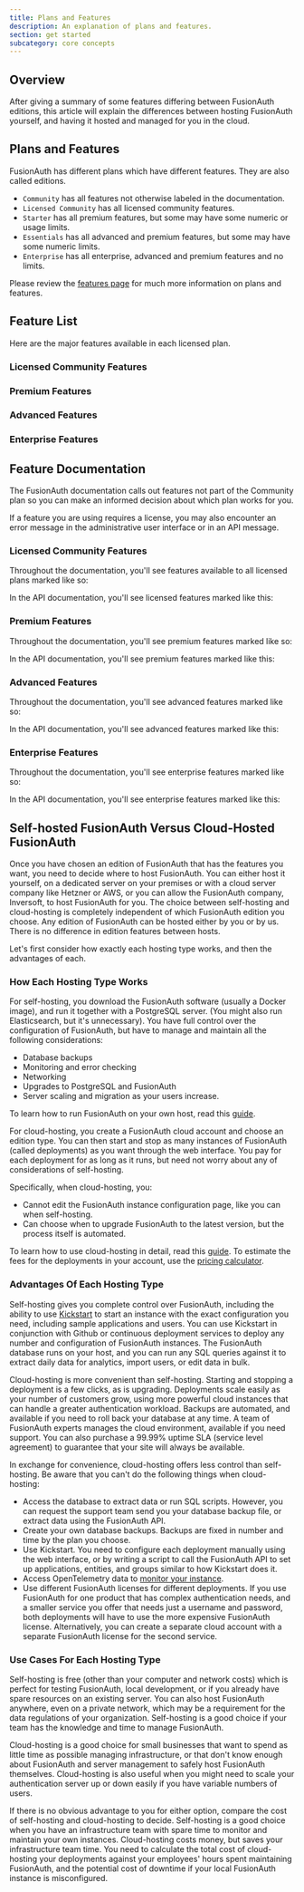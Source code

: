 ```yaml
---
title: Plans and Features
description: An explanation of plans and features.
section: get started
subcategory: core concepts
---
```


## Overview

<LicensingPremiumFeaturesIntro />

After giving a summary of some features differing between FusionAuth editions, this article will explain the differences between hosting FusionAuth yourself, and having it hosted and managed for you in the cloud.

## Plans and Features

FusionAuth has different plans which have different features.
They are also called editions.

* `Community` has all features not otherwise labeled in the documentation.
* `Licensed Community` has all licensed community features.
* `Starter` has all premium features, but some may have some numeric or usage limits.
* `Essentials` has all advanced and premium features, but some may have some numeric limits.
* `Enterprise` has all enterprise, advanced and premium features and no limits.

Please review the [features page](https://fusionauth.io/feature-list) for much more information on plans and features.

## Feature List

Here are the major features available in each licensed plan.

### Licensed Community Features

<Features plan="licensed" />

### Premium Features

<Features plan="premium" />

### Advanced Features

<Features plan="advanced" />

### Enterprise Features

<Features plan="enterprise"/>

## Feature Documentation

The FusionAuth documentation calls out features not part of the Community plan so you can make an informed decision about which plan works for you.

If a feature you are using requires a license, you may also encounter an error message in the administrative user interface or in an API message.

### Licensed Community Features

Throughout the documentation, you'll see features available to all licensed plans marked like so:

<LicensedPlanBlurb version="1.52.0" />

In the API documentation, you'll see licensed features marked like this:

<LicensedPlanBlurbApi feature="this feature" />

### Premium Features

Throughout the documentation, you'll see premium features marked like so:

<PremiumPlanBlurb />

In the API documentation, you'll see premium features marked like this:

<PremiumPlanBlurbApi feature="this feature" />


### Advanced Features

Throughout the documentation, you'll see advanced features marked like so:

<AdvancedPlanBlurb />

In the API documentation, you'll see advanced features marked like this:

<AdvancedPlanBlurbApi feature="this feature" />

### Enterprise Features

Throughout the documentation, you'll see enterprise features marked like so:

<EnterprisePlanBlurb />

In the API documentation, you'll see enterprise features marked like this:

<EnterprisePlanBlurbApi feature="this feature" />

## Self-hosted FusionAuth Versus Cloud-Hosted FusionAuth

Once you have chosen an edition of FusionAuth that has the features you want, you need to decide where to host FusionAuth. You can either host it yourself, on a dedicated server on your premises or with a cloud server company like Hetzner or AWS, or you can allow the FusionAuth company, Inversoft, to host FusionAuth for you. The choice between self-hosting and cloud-hosting is completely independent of which FusionAuth edition you choose. Any edition of FusionAuth can be hosted either by you or by us. There is no difference in edition features between hosts.

Let's first consider how exactly each hosting type works, and then the advantages of each.

### How Each Hosting Type Works

For self-hosting, you download the FusionAuth software (usually a Docker image), and run it together with a PostgreSQL server. (You might also run Elasticsearch, but it's unnecessary). You have full control over the configuration of FusionAuth, but have to manage and maintain all the following considerations:
- Database backups
- Monitoring and error checking
- Networking
- Upgrades to PostgreSQL and FusionAuth
- Server scaling and migration as your users increase.

To learn how to run FusionAuth on your own host, read this [guide](/docs/get-started/download-and-install/docker).

For cloud-hosting, you create a FusionAuth cloud account and choose an edition type. You can then start and stop as many instances of FusionAuth (called deployments) as you want through the web interface. You pay for each deployment for as long as it runs, but need not worry about any of considerations of self-hosting.

Specifically, when cloud-hosting, you:
- Cannot edit the FusionAuth instance configuration page, like you can when self-hosting.
- Can choose when to upgrade FusionAuth to the latest version, but the process itself is automated.

To learn how to use cloud-hosting in detail, read this [guide](/docs/get-started/run-in-the-cloud/cloud). To estimate the fees for the deployments in your account, use the [pricing calculator](/pricing-calculator).

### Advantages Of Each Hosting Type

Self-hosting gives you complete control over FusionAuth, including the ability to use [Kickstart](/docs/get-started/download-and-install/development/kickstart) to start an instance with the exact configuration you need, including sample applications and users. You can use Kickstart in conjunction with Github or continuous deployment services to deploy any number and configuration of FusionAuth instances. The FusionAuth database runs on your host, and you can run any SQL queries against it to extract daily data for analytics, import users, or edit data in bulk.

Cloud-hosting is more convenient than self-hosting. Starting and stopping a deployment is a few clicks, as is upgrading. Deployments scale easily as your number of customers grow, using more powerful cloud instances that can handle a greater authentication workload. Backups are automated, and available if you need to roll back your database at any time. A team of FusionAuth experts manages the cloud environment, available if you need support. You can also purchase a 99.99% uptime SLA (service level agreement) to guarantee that your site will always be available.

In exchange for convenience, cloud-hosting offers less control than self-hosting. Be aware that you can't do the following things when cloud-hosting:
- Access the database to extract data or run SQL scripts. However, you can request the support team send you your database backup file, or extract data using the FusionAuth API.
- Create your own database backups. Backups are fixed in number and time by the plan you choose.
- Use Kickstart. You need to configure each deployment manually using the web interface, or by writing a script to call the FusionAuth API to set up applications, entities, and groups similar to how Kickstart does it.
- Access OpenTelemetry data to [monitor your instance](/docs/operate/secure-and-monitor/monitor).
- Use different FusionAuth licenses for different deployments. If you use FusionAuth for one product that has complex authentication needs, and a smaller service you offer that needs just a username and password, both deployments will have to use the more expensive FusionAuth license. Alternatively, you can create a separate cloud account with a separate FusionAuth license for the second service.

### Use Cases For Each Hosting Type

Self-hosting is free (other than your computer and network costs) which is perfect for testing FusionAuth, local development, or if you already have spare resources on an existing server. You can also host FusionAuth anywhere, even on a private network, which may be a requirement for the data regulations of your organization. Self-hosting is a good choice if your team has the knowledge and time to manage FusionAuth.

Cloud-hosting is a good choice for small businesses that want to spend as little time as possible managing infrastructure, or that don't know enough about FusionAuth and server management to safely host FusionAuth themselves. Cloud-hosting is also useful when you might need to scale your authentication server up or down easily if you have variable numbers of users.

If there is no obvious advantage to you for either option, compare the cost of self-hosting and cloud-hosting to decide. Self-hosting is a good choice when you have an infrastructure team with spare time to monitor and maintain your own instances. Cloud-hosting costs money, but saves your infrastructure team time. You need to calculate the total cost of cloud-hosting your deployments against your employees' hours spent maintaining FusionAuth, and the potential cost of downtime if your local FusionAuth instance is misconfigured.